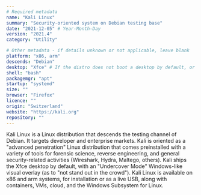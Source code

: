 ```yaml
---
# Required metadata
name: "Kali Linux"
summary: "Security-oriented system on Debian testing base"
date: "2021-12-05" # Year-Month-Day
version: "2021.4"
category: "Utility"

# Other metadata - if details unknown or not applicable, leave blank
platform: "x86, arm"
descends: "Debian"
desktop: "Xfce" # If the distro does not boot a desktop by default, or doesn't ship one, leave 'desktop' blank
shell: "bash"
packagemgr: "apt"
startup: "systemd"
size: ""
browser: "Firefox"
licence: ""
origin: "Switzerland"
website: "https://kali.org"
repository: ""
---
```


Kali Linux is a Linux distribution that descends the testing channel of Debian. It targets developer and enterprise markets. Kali is oriented as a "advanced penetration" Linux distribution that comes preinstalled with a variety of tools for forensic science, reverse engineering, and general security-related activities (Wireshark, Hydra, Maltego, others). Kali ships the Xfce desktop by default, with an "Undercover Mode" Windows-like visual overlay (as to "not stand out in the crowd"). Kali Linux is available on x86 and arm systems, for installation or as a live USB, along with containers, VMs, cloud, and the Windows Subsystem for Linux.
